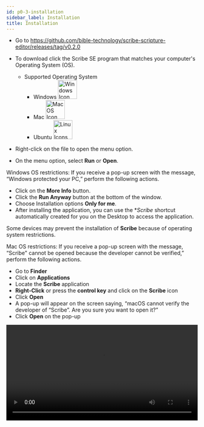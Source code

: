 ```yaml
---
id: p0-3-installation
sidebar_label: Installation
title: Installation
---
```


-   Go to https://github.com/bible-technology/scribe-scripture-editor/releases/tag/v0.2.0

-   To download click the Scribe SE program that matches your computer's Operating System (OS). 
    -   Supported Operating System 
        -   Windows <img src="/autographaAssetsV2/getting-started/windows.png" alt="Windows Icon" width="50px"/>
        -   Mac <img src="/autographaAssetsV2/getting-started/mac-os.png" alt="MacOS Icon" width="50px"/>
        -   Ubuntu <img src="/autographaAssetsV2/getting-started/linux.png" alt="Linux Icons" width="50px" />

-   Right-click on the file to open the menu option. 

-   On the menu option, select **Run** or **Open**. 

Windows OS restrictions: If you receive a pop-up screen with the message, “Windows protected your PC,” perform the following actions. 

-   Click on the **More Info** button.
-   Click the **Run Anyway** button at the bottom of the window.
-   Choose Installation options **Only for me**.
-   After installing the application, you can use the \*_Scribe_ shortcut automatically created for you on the Desktop to access the application. 

Some devices may prevent the installation of **Scribe** because of operating system restrictions. 

Mac OS restrictions: If you receive a pop-up screen with the message, “Scribe" cannot be opened because the developer cannot be verified,” perform the following actions. 

-   Go to **Finder**
-   Click on **Applications**
-   Locate the **Scribe** application
-   **Right-Click** or press the **control key** and click on the **Scribe** icon
-   Click **Open**
-   A pop-up will appear on the screen saying, “macOS cannot verify the developer of “Scribe”. Are you sure you want to open it?”
-   Click **Open** on the pop-up

<video controls src="/assets/how-to-install-1.2.0.mov" width="100%" type="video/mov"/>
